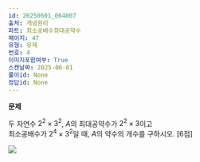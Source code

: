 ```yaml
---
id: 20250601_064007
출처: 개념원리
파트: 최소공배수최대공약수
페이지: 47
유형: 유제
번호: 4
이미지포함여부: True
스캔날짜: 2025-06-01
풀이id: None
정답id: None
---
```


**문제**

두 자연수 $2^2 \times 3^2$, $A$의 최대공약수가 $2^2 \times 3$이고\
최소공배수가 $2^4 \times 3^2$일 때, $A$의 약수의 개수를 구하시오. \[6점\]

![](./개념원리_최소공배수최대공약수_47_유제4.png)
